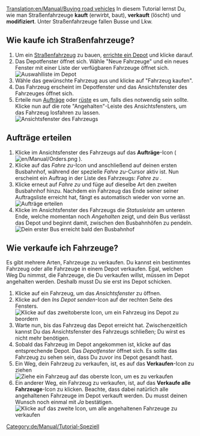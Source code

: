 [[Translation:en/Manual/Buying road vehicles]]
{{de/Manual/Tutorial/Tutorial}}
In diesem Tutorial lernst Du, wie man Straßenfahrzeuge '''kauft''' (erwirbt, baut), '''verkauft''' (löscht) und '''modifiziert'''. Unter Straßenfahrzeuge fallen Busse und Lkw.

== Wie kaufe ich Straßenfahrzeuge? ==
# Um ein [[de/Straßenfahrzeug|Straßenfahrzeug]] zu bauen, [[de/Manual/Fahrzeugdepots bauen|errichte ein Depot]] und klicke darauf.
# Das Depotfenster öffnet sich. Wähle "Neue Fahrzeuge" und ein neues Fenster mit einer Liste der verfügbaren Fahrzeuge öffnet sich.<br/>[[File:en/Manual/Tutorial bus 5.png|frame|none|Auswahlliste im Depot]]
# Wähle das gewünschte Fahrzeug aus und klicke auf "Fahrzeug kaufen".
# Das Fahrzeug erscheint im Depotfenster und das Ansichtsfenster des Fahrzeuges öffnet sich.
# Erteile nun [[de/Manual/Aufträge|Aufträge]] oder [[de/Manual/Umrüsten|rüste]] es um, falls dies notwendig sein sollte. Klicke nun auf die rote "Angehalten"-Leiste des Ansichtsfensters, um das Fahrzeug losfahren zu lassen.<br/>[[File:en/Manual/Stopped bus.png|frame|none|Ansichtsfenster des Fahrzeugs]]

== Aufträge erteilen ==
# Klicke im Ansichtsfenster des Fahrzeugs auf das '''Aufträge'''-Icon ( [[File:en/Manual/Orders.png]] ). 
# Klicke auf das ''Fahre zu''-Icon und anschließend auf deinen ersten Busbahnhof, während der spezielle ''Fahre zu''-Cursor aktiv ist. Nun erscheint ein Auftrag in der Liste des Fahrzeugs: ''Fahre zu <Name des Busbahnhofs>''.
# Klicke erneut auf ''Fahre zu'' und füge auf dieselbe Art den zweiten Busbahnhof hinzu. Nachdem ein Fahrzeug das Ende seiner seiner Auftragsliste erreicht hat, fängt es automatisch wieder von vorne an.<br/>[[File:en/Manual/Tutorial bus 6.png|frame|none|Aufträge erteilen]]
# Klicke im Ansichtsfenster des Fahrzeugs die ''Statusleiste'' am unteren Ende, welche momentan noch ''Angehalten'' zeigt, und dein Bus verlässt das Depot und beginnt damit, zwischen den Busbahnhöfen zu pendeln.<br/>[[File:en/Manual/Tutorial bus 7.png|frame|none|Dein erster Bus erreicht bald den Busbahnhof]]

== Wie verkaufe ich Fahrzeuge? ==
Es gibt mehrere Arten, Fahrzeuge zu verkaufen. Du kannst ein bestimmtes Fahrzeug oder alle Fahrzeuge in einem Depot verkaufen. Egal, welchen Weg Du nimmst, die Fahrzeuge, die Du verkaufen willst, müssen im Depot angehalten werden. Deshalb musst Du sie erst ins Depot schicken.

# Klicke auf ein Fahrzeug, um das ''Ansichtsfenster'' zu öffnen.
# Klicke auf den ''Ins Depot senden''-Icon auf der rechten Seite des Fensters.<br/>[[File:en/Manual/Buying-road-vehicles-6.png|none|frame|Klicke auf das zweitoberste Icon, um ein Fahrzeug ins Depot zu beordern]]
# Warte nun, bis das Fahrzeug das Depot erreicht hat. Zwischenzeitlich kannst Du das Ansichtsfenster des Fahrzeugs schließen; Du wirst es nicht mehr benötigen.
# Sobald das Fahrzeug im Depot angekommen ist, klicke auf das entsprechende Depot. Das ''Depotfenster'' öffnet sich. Es sollte das Fahrzeug zu sehen sein, dass Du zuvor ins Depot gesandt hast.
# Ein Weg, dein Fahrzeug zu verkaufen, ist, es auf das '''Verkaufen'''-Icon zu ziehen<br/>[[File:en/Manual/Buying-road-vehicles-7.png|none|frame|Ziehe ein Fahrzeug auf das oberste Icon, um es zu verkaufen]]
# Ein anderer Weg, ein Fahrzeug zu verkaufen, ist, auf das '''Verkaufe alle Fahrzeuge'''-Icon zu klicken. Beachte, dass dabei natürlich alle angehaltenen Fahrzeuge im Depot verkauft werden. Du musst deinen Wunsch noch einmal mit ''Ja'' bestätigen.<br/>[[File:en/Manual/Buying-road-vehicles-8.png|none|frame|Klicke auf das zweite Icon, um alle angehaltenen Fahrzeuge zu verkaufen]]

[[Category:de/Manual/Tutorial-Speziell]]